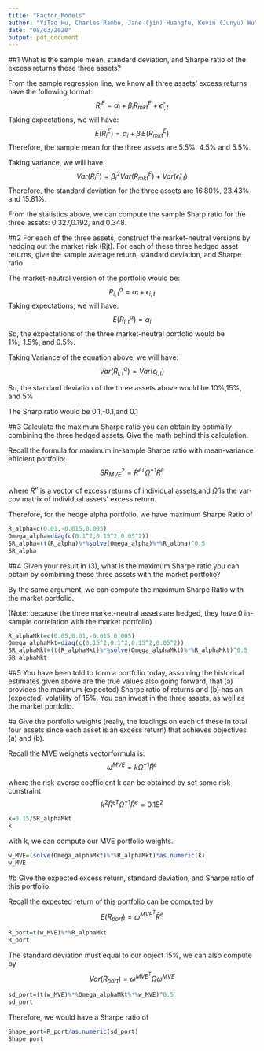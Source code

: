 ```yaml
---
title: "Factor_Models"
author: "YiTao Hu, Charles Rambo, Jane (jin) Huangfu, Kevin (Junyu) Wu"
date: "08/03/2020"
output: pdf_document
---
```


##1
What is the sample mean, standard deviation, and Sharpe ratio of the excess returns these three assets?

From the sample regression line, we know all three assets' excess returns have the following format:
$$R^{E}_i=\alpha_i+\beta_iR^E_{mkt}+\hat{\epsilon}_{i,t}$$
Taking expectations, we will have:
$$E(R^{E}_i)=\alpha_i+\beta_iE(R^E_{mkt})$$
Therefore, the sample mean for the three assets are 5.5%, 4.5% and 5.5%.

Taking variance, we will have:
$$Var(R^{E}_i)=\beta_i^2Var(R^E_{mkt})+Var(\hat{\epsilon}_{i,t})$$
Therefore, the standard deviation for the three assets are 16.80%, 23.43% and 15.81%.

From the statistics above, we can compute the sample Sharp ratio for the three assets: 0.327,0.192, and 0.348.

##2
For each of the three assets, construct the market-neutral versions by hedging out the market risk (Rjt). For each of these three hedged asset returns, give the sample average return, standard deviation, and Sharpe ratio.

The market-neutral version of the portfolio would be:
$$R^{\alpha}_{i,t}=\alpha_i+\epsilon_{i,t}$$
Taking expectations, we will have:
$$E(R^{\alpha}_{i,t})=\alpha_i$$
So, the expectations of the three market-neutral portfolio would be 1%,-1.5%, and 0.5%.

Taking Variance of the equation above, we will have:
$$Var(R^{\alpha}_{i,t})=Var(\epsilon_{i,t})$$

So, the standard deviation of the three assets above would be 10%,15%, and 5%

The Sharp ratio would be 0.1,-0.1,and 0.1

##3
Calculate the maximum Sharpe ratio you can obtain by optimally combining the three hedged assets. Give the math behind this calculation.

Recall the formula for maximum in-sample Sharpe ratio with mean-variance efficient portfolio:
$$SR^2_{MVE}=\bar{R}^{eT}\hat{\Omega}^{-1}\bar{R}^{e}$$

where $\bar{R}^{e}$ is a vector of excess returns of individual assets,and $\hat{\Omega}$ is the var-cov matrix of individual assets' excess return.

Therefore, for the hedge alpha portfolio, we have maximum Sharpe Ratio of 
```r
R_alpha=c(0.01,-0.015,0.005)
Omega_alpha=diag(c(0.1^2,0.15^2,0.05^2))
SR_alpha=(t(R_alpha)%*%solve(Omega_alpha)%*%R_alpha)^0.5
SR_alpha
```

##4
Given your result in (3), what is the maximum Sharpe ratio you can obtain by combining these three assets with the market portfolio?

By the same argument, we can compute the maximum Sharpe Ratio with the market portfolio.

(Note: because the three market-neutral assets are hedged, they have 0 in-sample correlation with the market portfolio)
```r
R_alphaMkt=c(0.05,0.01,-0.015,0.005)
Omega_alphaMkt=diag(c(0.15^2,0.1^2,0.15^2,0.05^2))
SR_alphaMkt=(t(R_alphaMkt)%*%solve(Omega_alphaMkt)%*%R_alphaMkt)^0.5
SR_alphaMkt
```

##5
You have been told to form a portfolio today, assuming the historical estimates given above are the true values also going forward, that (a) provides the maximum (expected) Sharpe ratio of returns and (b) has an (expected) volatility of 15%. You can invest in the three assets, as well as the market portfolio.

#a
Give the portfolio weights (really, the loadings on each of these in total four assets since each asset is an excess return) that achieves objectives (a) and (b).

Recall the MVE weighets vectorformula is:
$$\omega^{MVE}=k\Omega^{-1}\bar{R}^e$$

where the risk-averse coefficient k can be obtained by set some risk constraint
$$k^2\bar{R}^{eT}\Omega^{-1}\bar{R}^{e}=0.15^2$$
```r
k=0.15/SR_alphaMkt
k
```
with k, we can compute our MVE portfolio weights.
```r
w_MVE=(solve(Omega_alphaMkt)%*%R_alphaMkt)*as.numeric(k)
w_MVE
```
#b
Give the expected excess return, standard deviation, and Sharpe ratio of this portfolio. 

Recall the expected return of this portfolio can be computed by 
$$E(R_{port})=\omega^{MVE^T}\bar{R}^e$$
```r
R_port=t(w_MVE)%*%R_alphaMkt
R_port
```

The standard deviation must equal to our object 15%, we can also compute by 
$$Var(R_{port})=\omega^{MVE^T}\Omega\omega^{MVE}$$
```r
sd_port=(t(w_MVE)%*%Omega_alphaMkt%*%w_MVE)^0.5
sd_port
```

Therefore, we would have a Sharpe ratio of
```r
Shape_port=R_port/as.numeric(sd_port)
Shape_port
```

